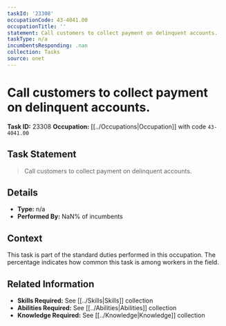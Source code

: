 ```yaml
---
taskId: '23308'
occupationCode: 43-4041.00
occupationTitle: ''
statement: Call customers to collect payment on delinquent accounts.
taskType: n/a
incumbentsResponding: .nan
collection: Tasks
source: onet
---
```

# Call customers to collect payment on delinquent accounts.

**Task ID:** 23308
**Occupation:** [[../Occupations|Occupation]] with code `43-4041.00`

## Task Statement

> Call customers to collect payment on delinquent accounts.

## Details

- **Type:** n/a
- **Performed By:** NaN% of incumbents

## Context

This task is part of the standard duties performed in this occupation. The percentage indicates how common this task is among workers in the field.

## Related Information

- **Skills Required:** See [[../Skills|Skills]] collection
- **Abilities Required:** See [[../Abilities|Abilities]] collection
- **Knowledge Required:** See [[../Knowledge|Knowledge]] collection

